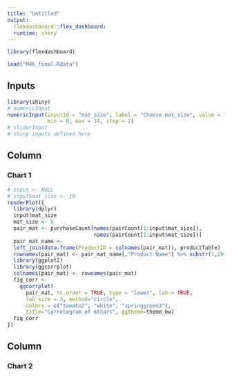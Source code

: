 ```yaml
---
title: "Untitled"
output: 
  flexdashboard::flex_dashboard:
  runtime: shiny
---
```


```r
library(flexdashboard)
```

```r
load("M46_final.Rdata")
```

Inputs {.sidebar}
-------------------------------------

```r
library(shiny)
# numericInput 
numericInput(inputId = "mat_size", label = "Choose mat_size", value = 10,
             min = 8, max = 14, step = 2)
# sliderInput 
# shiny inputs defined here
```
 
Column {data-width=500}
-------------------------------------
    
### Chart 1
    
```r
# input <- NULL
# input$mat_size <- 10
renderPlot({
  library(dplyr)
  input$mat_size
  mat_size <- 8
  pair_mat <- purchaseCount[names(pairCount[1:input$mat_size]),
                            names(pairCount[1:input$mat_size])]  
  pair_mat_name <- 
  left_join(data.frame(ProductID = colnames(pair_mat)), productTable) 
  rownames(pair_mat) <- pair_mat_name[,"Product Name"] %>% substr(1,20)
  library(ggplot2)
  library(ggcorrplot)
  colnames(pair_mat) <- rownames(pair_mat)
  fig_corr <- 
    ggcorrplot(
      pair_mat, hc.order = TRUE, type = "lower", lab = TRUE, 
      lab_size = 3, method="circle", 
      colors = c("tomato2", "white", "springgreen3"),
      title="Correlogram of mtcars", ggtheme=theme_bw)
  fig_corr
})
```
   
Column {data-width=500}
-------------------------------------
   
### Chart 2

```r
``` 
